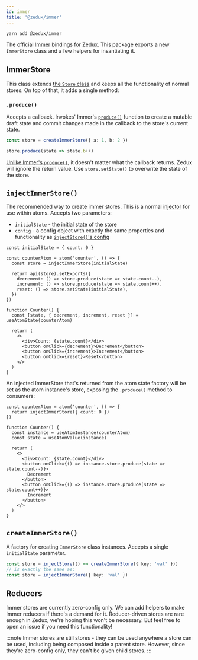 ```yaml
---
id: immer
title: '@zedux/immer'
---
```


```sh
yarn add @zedux/immer
```

The official [Immer](https://immerjs.github.io/immer/) bindings for Zedux. This package exports a new `ImmerStore` class and a few helpers for insantiating it.

## ImmerStore

This class extends [the `Store` class](../api/classes/Store) and keeps all the functionality of normal stores. On top of that, it adds a single method:

### `.produce()`

Accepts a callback. Invokes' Immer's [`produce()`](https://immerjs.github.io/immer/produce) function to create a mutable draft state and commit changes made in the callback to the store's current state.

```ts
const store = createImmerStore({ a: 1, b: 2 })

store.produce(state => state.b++)
```

[Unlike Immer's `produce()`](https://immerjs.github.io/immer/return), it doesn't matter what the callback returns. Zedux will ignore the return value. Use `store.setState()` to overwrite the state of the store.

## `injectImmerStore()`

The recommended way to create immer stores. This is a normal [injector](../api/glossary#injector) for use within atoms. Accepts two parameters:

- `initialState` - the initial state of the store
- `config` - a config object with exactly the same properties and functionality as [`injectStore()`'s config](../api/injectors/injectStore#config)

```tsx live ecosystemId=immer/injectImmerStore-counter resultVar=Counter
const initialState = { count: 0 }

const counterAtom = atom('counter', () => {
  const store = injectImmerStore(initialState)

  return api(store).setExports({
    decrement: () => store.produce(state => state.count--),
    increment: () => store.produce(state => state.count++),
    reset: () => store.setState(initialState),
  })
})

function Counter() {
  const [state, { decrement, increment, reset }] = useAtomState(counterAtom)

  return (
    <>
      <div>Count: {state.count}</div>
      <button onClick={decrement}>Decrement</button>
      <button onClick={increment}>Increment</button>
      <button onClick={reset}>Reset</button>
    </>
  )
}
```

An injected ImmerStore that's returned from the atom state factory will be set as the atom instance's store, exposing the `.produce()` method to consumers:

```tsx live ecosystemId=immer/counter2 resultVar=Counter
const counterAtom = atom('counter', () => {
  return injectImmerStore({ count: 0 })
})

function Counter() {
  const instance = useAtomInstance(counterAtom)
  const state = useAtomValue(instance)

  return (
    <>
      <div>Count: {state.count}</div>
      <button onClick={() => instance.store.produce(state => state.count--)}>
        Decrement
      </button>
      <button onClick={() => instance.store.produce(state => state.count++)}>
        Increment
      </button>
    </>
  )
}
```

## `createImmerStore()`

A factory for creating `ImmerStore` class instances. Accepts a single `initialState` parameter.

```ts
const store = injectStore(() => createImmerStore({ key: 'val' }))
// is exactly the same as:
const store = injectImmerStore({ key: 'val' })
```

## Reducers

Immer stores are currently zero-config only. We can add helpers to make Immer reducers if there's a demand for it. Reducer-driven stores are rare enough in Zedux, we're hoping this won't be necessary. But feel free to open an issue if you need this functionality!

:::note
Immer stores are still stores - they can be used anywhere a store can be used, including being composed inside a parent store. However, since they're zero-config only, they can't be given child stores.
:::
